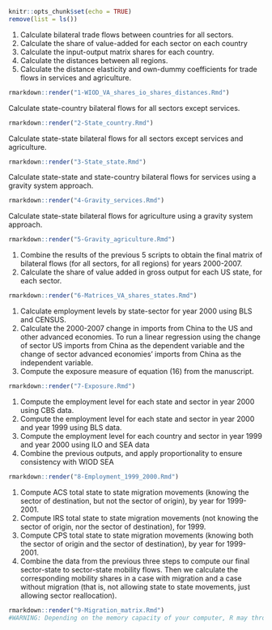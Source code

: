 
```r
knitr::opts_chunk$set(echo = TRUE)
remove(list = ls())
```

1) Calculate bilateral trade flows between countries for all sectors.
2) Calculate the share of value-added for each sector on each country
3) Calculate the input-output matrix shares for each country. 
4) Calculate the distances between all regions.
5) Calculate the distance elasticity and own-dummy coefficients for trade flows in services and agriculture.
```r
rmarkdown::render("1-WIOD_VA_shares_io_shares_distances.Rmd")
```

Calculate state-country bilateral flows for all sectors except services. 
```r
rmarkdown::render("2-State_country.Rmd")
```

Calculate state-state bilateral flows for all sectors except services and agriculture. 
```r
rmarkdown::render("3-State_state.Rmd")
```

Calculate state-state and state-country bilateral flows for services using a gravity system approach. 
```r
rmarkdown::render("4-Gravity_services.Rmd")
```

Calculate state-state bilateral flows for agriculture using a gravity system approach. 
```r
rmarkdown::render("5-Gravity_agriculture.Rmd")
```

1) Combine the results of the previous 5 scripts to obtain the final matrix of bilateral flows (for all sectors, for all regions) for years 2000-2007.
2) Calculate the share of value added in gross output for each US state, for each sector.
```r
rmarkdown::render("6-Matrices_VA_shares_states.Rmd")
```

1) Calculate employment levels by state-sector for year 2000 using BLS and CENSUS.
2) Calculate the 2000-2007 change in imports from China to the US and other advanced economies. To run a linear regression using the change of sector US imports from China as the dependent variable and the change of sector  advanced economies' imports from China as the independent variable. 
3) Compute the exposure measure of equation (16) from the manuscript.
```r
rmarkdown::render("7-Exposure.Rmd")
```

1) Compute the employment level for each state and sector in year 2000 using CBS data.
2) Compute the employment level for each state and sector in year 2000 and year 1999 using BLS data.
3) Compute the employment level for each country and sector in year 1999 and year 2000 using ILO and SEA data
4) Combine the previous outputs, and apply proportionality to ensure consistency with WIOD SEA
```r
rmarkdown::render("8-Employment_1999_2000.Rmd")
```

1) Compute ACS total state to state migration movements (knowing the sector of destination, but not the sector of origin), by year for 1999-2001.
2) Compute IRS total state to state migration movements (not knowing the sector of origin, nor the sector of destination), for 1999.
3) Compute CPS total state to state migration movements (knowing both the sector of origin and the sector of destination), by year for 1999-2001. 
4) Combine the data from the previous three steps to compute our final sector-state to sector-state mobility flows. Then we calculate the corresponding mobility shares in a case with migration and a case without migration (that is, not allowing state to state movements, just allowing sector reallocation).
```r
rmarkdown::render("9-Migration_matrix.Rmd")
#WARNING: Depending on the memory capacity of your computer, R may throw the error "cannot allocate vector of size ..." in the "Generate cps_nber yearly" chunk. However, the error will disappear (and you will still get the output) if you go to the script and run directly the code since the moment the error appeared on.
```